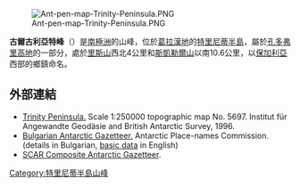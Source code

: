 [[Image:Ant-pen-map-Trinity-Peninsula.PNG|thumb]]

{{coord|63|49|42|S|58|37|22|W|display=title}}

'''古爾古利亞特峰'''（{{lang-en|Gurgulyat Peak}}）是[[南極洲|南極洲]]的山峰，位於[[葛拉漢地|葛拉漢地]]的[[特里尼蒂半島|特里尼蒂半島]]，屬於[[孔多弗里高地|孔多弗里高地]]的一部分，處於[[里斯山|里斯山]]西北4公里和[[斯凱勒爾山|斯凱勒爾山]]以南10.6公里，以[[保加利亞|保加利亞]]西部的鄉鎮命名。

==外部連結==
* [https://web.archive.org/web/20131002100340/http://www.bkg.bund.de/nn_193194/DE/Bundesamt/Downloads/Kostenlose-Karten/Antarktis-Karten/Satellitenbildkarten/Scale250/Daten/Trinity-Peninsula%2CtemplateId%3Draw%2Cproperty%3DpublicationFile.pdf/Trinity-Peninsula.pdf Trinity Peninsula.] Scale 1:250000 topographic map No. 5697. Institut für Angewandte Geodäsie and British Antarctic Survey, 1996.
* [http://apcbg.org/gazet-bg.doc Bulgarian Antarctic Gazetteer.]{{Wayback|url=http://apcbg.org/gazet-bg.doc |date=20160206203828 }} Antarctic Place-names Commission. (details in Bulgarian, [http://apcbg.org/gazet.htm basic data]{{Wayback|url=http://apcbg.org/gazet.htm |date=20160304071225 }} in English)
* [http://data.aad.gov.au/aadc/gaz/scar/ SCAR Composite Antarctic Gazetteer]{{WebCite|url=https://www.webcitation.org/5ug2CfC7m?url=http://data.aad.gov.au/aadc/gaz/scar/ |date=20101202140255 |dateformat=iso }}.

{{DEFAULTSORT:Gurgulyat Peak}}
[[Category:特里尼蒂半島山峰|Category:特里尼蒂半島山峰]]


{{TrinityPeninsula-geo-stub}}
